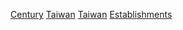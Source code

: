 [[Category:台灣建立|Century]]
[[Category:各世紀亞洲建立|Taiwan]]
[[Category:各世紀各國建立|Taiwan]]
[[Category:各世紀台灣|Establishments]]
